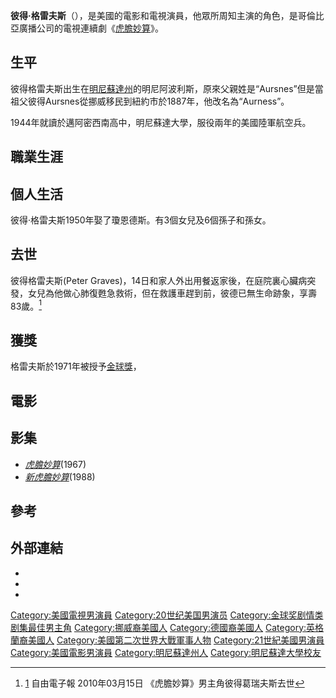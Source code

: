 {{expand|time=2010-03-16T02:06:48+00:00}}
{{intromissing|time=2010-03-16T02:06:48+00:00}}
{{noteTA
|1=zh-cn:職業特工隊;zh-hk:職業特工隊;zh-tw:虎膽妙算;
}}
{{Infobox entertainer
| name          = 彼得·格雷夫斯
| type          = 男演员
| image         = PeterGravesOct09.jpg
| caption       = 彼得·格雷夫斯 攝於2009年10月
| birthname     = 彼得·格雷夫斯
| birthdate     = {{birth date|1926|3|18}}
| birthplace    = {{USA}}[[明尼蘇達州|明尼蘇達州]][[明尼阿波利斯|明尼阿波利斯]]
| deathdate     = {{death date and age|2010|3|14|1926|3|18}}
| deathplace    = {{USA}}[[加利福尼亞州|加利福尼亞州]][[洛杉磯|洛杉磯]]
| othername     = 
| occupation    = 演員
| yearsactive   = 1942–2010
| spouse        = Joan Endress<br>(m. 1950–2010)  
}}

'''彼得·格雷夫斯'''（{{bd|1926年|2月18日|2010年|3月14日|Graves, Peter}}），是美國的電影和電視演員，他眾所周知主演的角色，是哥倫比亞廣播公司的電視連續劇《[[虎膽妙算|虎膽妙算]]》。

==生平==
彼得格雷夫斯出生在[[明尼蘇達州|明尼蘇達州]]的明尼阿波利斯，原來父親姓是“Aursnes”但是當祖父彼得Aursnes從挪威移民到紐約市於1887年，他改名為“Aurness”。

1944年就讀於邁阿密西南高中，明尼蘇達大學，服役兩年的美國陸軍航空兵。

==職業生涯==


==個人生活==
彼得·格雷夫斯1950年娶了瓊恩德斯。有3個女兒及6個孫子和孫女。

==去世==
彼得格雷夫斯(Peter Graves)，14日和家人外出用餐返家後，在庭院裏心臟病突發，女兒為他做心肺復甦急救術，但在救護車趕到前，彼德已無生命跡象，享壽83歲。<ref>[http://iservice.libertytimes.com.tw/liveNews/news.php?no=341733&type=%E5%BD%B1%E5%8A%87]{{dead link|date=2018年2月 |bot=InternetArchiveBot |fix-attempted=yes }} 自由電子報 2010年03月15日 《虎膽妙算》男主角彼得葛瑞夫斯去世</ref>

==獲獎==
格雷夫斯於1971年被授予[[金球獎|金球獎]]，

==電影==

==影集==
*''[[虎膽妙算|虎膽妙算]]''(1967)
*''[[新虎膽妙算|新虎膽妙算]]''(1988)

==參考==
{{reflist|30em}}

==外部連結==
{{Portal|人物}}
{{Commons category|Peter Graves}}
* {{IMDb name|0336335}}
* {{Tcmdb name}}
* {{Amg name|id=28319}}
{{金球奖剧情类剧集最佳男主角}}
{{Authority control}}

{{DEFAULTSORT:Graves, Peter}}
[[Category:美國電視男演員|Category:美國電視男演員]]
[[Category:20世纪美国男演员|Category:20世纪美国男演员]]
[[Category:金球奖剧情类剧集最佳男主角|Category:金球奖剧情类剧集最佳男主角]]
[[Category:挪威裔美國人|Category:挪威裔美國人]]
[[Category:德國裔美國人|Category:德國裔美國人]]
[[Category:英格蘭裔美國人|Category:英格蘭裔美國人]]
[[Category:美國第二次世界大戰軍事人物|Category:美國第二次世界大戰軍事人物]]
[[Category:21世紀美國男演員|Category:21世紀美國男演員]]
[[Category:美國電影男演員|Category:美國電影男演員]]
[[Category:明尼蘇達州人|Category:明尼蘇達州人]]
[[Category:明尼蘇達大學校友|Category:明尼蘇達大學校友]]